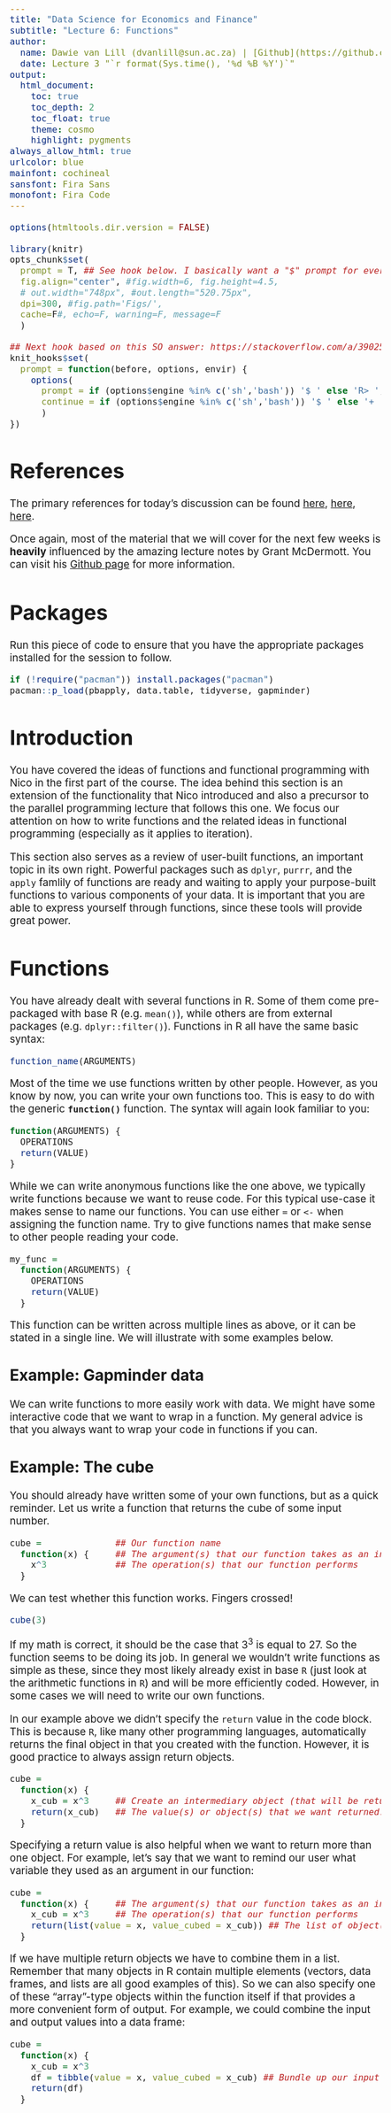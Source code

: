 ```yaml
---
title: "Data Science for Economics and Finance"
subtitle: "Lecture 6: Functions"
author:
  name: Dawie van Lill (dvanlill@sun.ac.za) | [Github](https://github.com/DawievLill)
  date: Lecture 3 "`r format(Sys.time(), '%d %B %Y')`"
output: 
  html_document:
    toc: true
    toc_depth: 2
    toc_float: true
    theme: cosmo
    highlight: pygments
always_allow_html: true
urlcolor: blue
mainfont: cochineal
sansfont: Fira Sans
monofont: Fira Code 
---
```


<style type="text/css">
  body{
  font-size: 14pt;
}
</style>

```r

options(htmltools.dir.version = FALSE)

library(knitr)
opts_chunk$set(
  prompt = T, ## See hook below. I basically want a "$" prompt for every bash command in this lecture.
  fig.align="center", #fig.width=6, fig.height=4.5, 
  # out.width="748px", #out.length="520.75px",
  dpi=300, #fig.path='Figs/',
  cache=F#, echo=F, warning=F, message=F
  )

## Next hook based on this SO answer: https://stackoverflow.com/a/39025054
knit_hooks$set(
  prompt = function(before, options, envir) {
    options(
      prompt = if (options$engine %in% c('sh','bash')) '$ ' else 'R> ',
      continue = if (options$engine %in% c('sh','bash')) '$ ' else '+ '
      )
})
```


# References

The primary references for today's discussion can be found [here](),  [here](), [here]().


Once again, most of the material that we will cover for the next few weeks is **heavily** influenced by the amazing lecture notes by Grant McDermott. You can visit his [Github page](https://github.com/uo-ec607/lectures) for more information.  

# Packages

Run this piece of code to ensure that you have the appropriate packages installed for the session to follow. 

```r
if (!require("pacman")) install.packages("pacman")
pacman::p_load(pbapply, data.table, tidyverse, gapminder)
```

# Introduction

You have covered the ideas of functions and functional programming with Nico in the first part of the course. The idea behind this section is an extension of the functionality that Nico introduced and also a precursor to the parallel programming lecture that follows this one. We focus our attention on how to write functions and the related ideas in functional programming (especially as it applies to iteration).

This section also serves as a review of user-built functions, an important topic in its own right. Powerful packages such as `dplyr`, `purrr`, and the `apply` famlily of functions are ready and waiting to apply your purpose-built functions to various components of your data. It is important that you are able to express yourself through functions, since these tools will provide great power. 


# Functions

You have already dealt with several functions in R. Some of them come pre-packaged with base R (e.g. `mean()`), while others are from external packages (e.g. `dplyr::filter()`). Functions in R all have the same basic syntax:

```r
function_name(ARGUMENTS)
```
Most of the time we use functions written by other people. However, as you know by now, you can write your own functions too. This is easy to do with the generic **`function()`** function. The syntax will again look familiar to you:

```r
function(ARGUMENTS) {
  OPERATIONS
  return(VALUE)
}
```

While we can write anonymous functions like the one above, we typically write functions because we want to reuse code. For this typical use-case it makes sense to name our functions. You can use either `=` or `<-` when assigning the function name. Try to give functions names that make sense to other people reading your code. 

```r
my_func =
  function(ARGUMENTS) {
    OPERATIONS
    return(VALUE)
  }
```

This function can be written across multiple lines as above, or it can be stated in a single line. We will illustrate with some examples below. 

## Example: Gapminder data

We can write functions to more easily work with data. We might have some interactive code that we want to wrap in a function. My general advice is that you always want to wrap your code in functions if you can. 



## Example: The cube

You should already have written some of your own functions, but as a quick reminder. Let us write a function that returns the cube of some input number.

```r
cube =              ## Our function name
  function(x) {     ## The argument(s) that our function takes as an input
    x^3             ## The operation(s) that our function performs
  }
```

We can test whether this function works. Fingers crossed!

```r
cube(3)
```

If my math is correct, it should be the case that $3^3$ is equal to $27$. So the function seems to be doing its job. In general we wouldn't write functions as simple as these, since they most likely already exist in base `R` (just look at the arithmetic functions in `R`) and will be more efficiently coded. However, in some cases we will need to write our own functions. 

In our example above we didn't specify the `return` value in the code block. This is because `R`, like many other programming languages, automatically returns the final object in that you created with the function. However, it is good practice to always assign return objects.

```r
cube =              
  function(x) {     
    x_cub = x^3     ## Create an intermediary object (that will be returned)
    return(x_cub)   ## The value(s) or object(s) that we want returned.    
  }
```

Specifying a return value is also helpful when we want to return more than one object. For example, let's say that we want to remind our user what variable they used as an argument in our function:

```r
cube = 
  function(x) {     ## The argument(s) that our function takes as an input
    x_cub = x^3     ## The operation(s) that our function performs
    return(list(value = x, value_cubed = x_cub)) ## The list of object(s) that we want returned.
  }
```

If we have multiple return objects we have to combine them in a list.  Remember that many objects in R contain multiple elements (vectors, data frames, and lists are all good examples of this). So we can also specify one of these "array"-type objects within the function itself if that provides a more convenient form of output. For example, we could combine the input and output values into a data frame:

```r
cube = 
  function(x) { 
    x_cub = x^3 
    df = tibble(value = x, value_cubed = x_cub) ## Bundle up our input and output values into a convenient dataframe.
    return(df)
  }
```





































